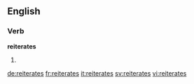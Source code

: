 ==English==

===Verb===
'''reiterates'''

# {{en-third-person singular of|reiterate}}

[[de:reiterates]]
[[fr:reiterates]]
[[it:reiterates]]
[[sv:reiterates]]
[[vi:reiterates]]